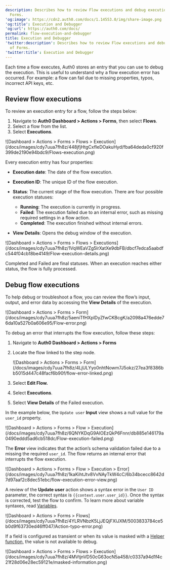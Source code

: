 ```yaml
---
description: Describes how to review Flow executions and debug executions of
  Forms.
'og:image': https://cdn2.auth0.com/docs/1.14553.0/img/share-image.png
'og:title': Execution and Debugger
'og:url': https://auth0.com/docs/
permalink: flow-execution-and-debugger
title: Execution and Debugger
'twitter:description': Describes how to review Flow executions and debug executions
  of Forms.
'twitter:title': Execution and Debugger
---
```

Each time a flow executes, Auth0 stores an entry that you can use to debug the execution. This is useful to understand why a flow execution error has occurred. For example: a flow can fail due to missing properties, typos, incorrect API keys, etc.

## Review flow executions

To review an execution entry for a flow, follow the steps below:

1. Navigate to **Auth0 Dashboard > Actions > Forms**, then select **Flows**.
2. Select a flow from the list.
3. Select **Executions**.

<Frame>![Dashboard > Actions > Forms > Flows > Execution](/docs/images/cdy7uua7fh8z/448jfjHtgCxfIeDOakuHyd/fba64deda0cf920f399de2190e94bdc9/Flows-execution.png)</Frame>

Every execution entry has four properties:

* **Execution date**: The date of the flow execution.
* **Execution ID**: The unique ID of the flow execution.
* **Status**: The current stage of the flow execution. There are four possible execution statuses:

  + **Running**: The execution is currently in progress.
  + **Failed**: The execution failed due to an internal error, such as missing required settings in a flow action.
  + **Completed**: The execution finished without internal errors.
* **View Details**: Opens the debug window of the execution.

<Frame>![Dashboard > Actions >  Forms > Flows > Executions](/docs/images/cdy7uua7fh8z/1VqWEaVZg5lrXatXe9dbFB/dbcf7edca5aabdfc544f04cb18be4149/Flow-execution-details.png)</Frame>

<Callout icon="file-lines" color="#0EA5E9" iconType="regular">

Completed and Failed are final statuses. When an execution reaches either status, the flow is fully processed.

</Callout>

## Debug flow executions

To help debug or troubleshoot a flow, you can review the flow’s input, output, and error data by accessing the **View Details** of the execution.

<Frame>![Dashboard > Actions > Forms > Form](/docs/images/cdy7uua7fh8z/5aeniTfHXplDyZfwCKBcgK/a2098a476edde76da10a527b0a606e95/Flow-error.png)</Frame>

To debug an error that interrupts the flow execution, follow these steps:

1. Navigate to **Auth0 Dashboard > Actions > Forms**
2. Locate the flow linked to the step node.

   <Frame>![Dashboard > Actions > Forms > Form](/docs/images/cdy7uua7fh8z/4LjULYyo0nhtNowm7J5okz/27ea3f8386bb5015d447c48facf6b90f/flow-error-linked.png)</Frame>
3. Select **Edit Flow.**
4. Select **Executions**.
5. Select **View Details** of the Failed execution.

In the example below, the `Update user` **Input** view shows a null value for the  `user_id` property.

<Frame>![Dashboard > Actions > Forms > Flow > Execution](/docs/images/cdy7uua7fh8z/6QNYKDqG9AIOEzQkP6Fnnr/db885e146179a0490eddd5ad6cb518dc/Flow-execution-failed.png)</Frame>

The **Error** view indicates that the action’s schema validation failed due to a missing the required `user_id`. The flow returns an internal error that interrupts the flow execution.

<Frame>![Dashboard > Actions > Forms > Flow > Execution > Error](/docs/images/cdy7uua7fh8z/1kaKihtJtv8VvNAyTkW4cC/6b34bcecc8642d7d97aaf2c8dec51ebc/flow-execution-error-view.png)</Frame>

A review of the **Update user** action shows a syntax error in the `User ID` parameter, the correct syntax is `{{context.user.user_id}}`. Once the syntax is corrected, test the flow to confirm. To learn more about variable syntaxes, read [Variables](/docs/customize/forms/variables).

<Frame>![Dashboard > Actions > Forms > Flows](/docs/images/cdy7uua7fh8z/4YLRVNbzK5LjJEQjFXIJXM/5003833784ce5b0d9f63730ed46ff047/Action-typo-error.png)</Frame>

<Callout icon="file-lines" color="#0EA5E9" iconType="regular">

If a field is configured as transient or when its value is masked with a [Helper function](/docs/customize/forms/variables#helper-functions), the value is not available to debug.

<Frame>![Dashboard > Actions > Forms > Flows > Execution](/docs/images/cdy7uua7fh8z/4MVtjnVD50cG63ocN5a458/c0337a94d1f4c21f28d06e28ec59121e/masked-information.png)</Frame>
</Callout>